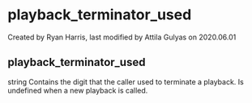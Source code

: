 
# playback_terminator_used 

 Created by  Ryan Harris, last modified by  Attila Gulyas on 2020.06.01

## playback_terminator_used

string Contains the digit that the caller used to terminate a playback. Is undefined when a new playback is called.


